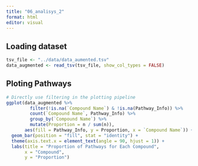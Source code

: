 ```yaml
---
title: "06_analisys_2"
format: html
editor: visual
---
```

## Loading dataset

```r
tsv_file <- "../data/data_aumented.tsv"
data_augmented <- read_tsv(tsv_file, show_col_types = FALSE)
```


## Ploting Pathways

```r
# Directly use filtering in the plotting pipeline
ggplot(data_augmented %>%
         filter(!is.na(`Compound Name`) & !is.na(Pathway_Info)) %>%
         count(`Compound Name`, Pathway_Info) %>%
         group_by(`Compound Name`) %>%
         mutate(Proportion = n / sum(n)), 
       aes(fill = Pathway_Info, y = Proportion, x = `Compound Name`)) +
  geom_bar(position = "fill", stat = "identity") +
  theme(axis.text.x = element_text(angle = 90, hjust = 1)) +
  labs(title = "Proportion of Pathways for Each Compound",
       x = "Compound",
       y = "Proportion")
```
